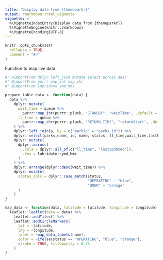 ```yaml
---
title: "Display data from {themeparkr}"
output: rmarkdown::html_vignette
vignette: >
  %\VignetteIndexEntry{Display data from {themeparkr}}
  %\VignetteEngine{knitr::rmarkdown}
  %\VignetteEncoding{UTF-8}
---
```


```r
knitr::opts_chunk$set(
  collapse = TRUE,
  comment = "#>"
)
```

Function to map live data
```r
#' @importFrom dplyr left_join mutate select across desc
#' @importFrom purrr map_int map_chr
#' @importFrom lubridate ymd_hms

prepare_table_data <- function(data) {
  data %>%
    dplyr::mutate(
      wait_time = queue %>%
        purrr::map_int(purrr::pluck, "STANDBY", "waitTime", .default = NA_integer_),
      ll_time = queue %>%
        purrr::map_chr(purrr::pluck, "RETURN_TIME", "returnStart", .default = NA_character_)
    ) %>%
    dplyr::left_join(p, by = c("parkId" = "parks_id")) %>%
    dplyr::select(parks_name, id, name, status, ll_time,wait_time,lastUpdated) %>%
    dplyr::mutate(
      dplyr::across(
        .cols = dplyr::all_of(c("ll_time", "lastUpdated")),
        .fns = lubridate::ymd_hms
      )
    ) %>%
    dplyr::arrange(dplyr::desc(wait_time)) %>% 
    dplyr::mutate(
      status_cols = dplyr::case_match(status,
                                      "OPERATING" ~ "blue",
                                      "DOWN" ~ "orange"
      )
    )
}

map_data <- function(data, latitude = latitude, longitude = longitude) {
  leaflet::leaflet(data = data) %>%
    leaflet::addTiles() %>%
    leaflet::addCircleMarkers(
      lat = ~latitude,
      lng = ~longitude,
      label = ~map_data_labels(name),
      color = ~ifelse(status == "OPERATING", "blue", "orange"),
      stroke = TRUE, fillOpacity = 0.75
    )
}
```


